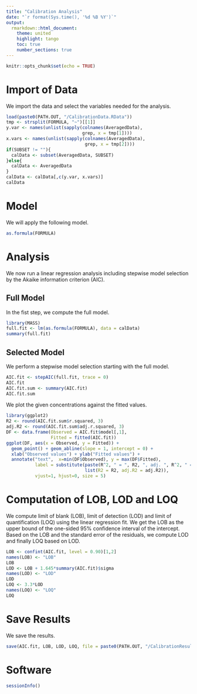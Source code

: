 ```yaml
---
title: "Calibration Analysis"
date: "`r format(Sys.time(), '%d %B %Y')`"
output:
  rmarkdown::html_document:
    theme: united
    highlight: tango
    toc: true
    number_sections: true
---
```

  
```r
knitr::opts_chunk$set(echo = TRUE)
```


# Import of Data

We import the data and select the variables needed for the analysis.
```r
load(paste0(PATH.OUT, "/CalibrationData.RData"))
tmp <- strsplit(FORMULA, "~")[[1]]
y.var <- names(unlist(sapply(colnames(AveragedData), 
                             grep, x = tmp[1])))
x.vars <- names(unlist(sapply(colnames(AveragedData), 
                              grep, x = tmp[2])))
if(SUBSET != ""){
  calData <- subset(AveragedData, SUBSET)
}else{
  calData <- AveragedData
}
calData <- calData[,c(y.var, x.vars)]
calData
```


# Model

We will apply the following model.
```r
as.formula(FORMULA)
```


# Analysis

We now run a linear regression analysis including stepwise model selection by
the Akaike information criterion (AIC). 

## Full Model

In the fist step, we compute the full model.
```r
library(MASS)
full.fit <- lm(as.formula(FORMULA), data = calData)
summary(full.fit)
```

## Selected Model

We perform a stepwise model selection starting with the full model.
```r
AIC.fit <- stepAIC(full.fit, trace = 0)
AIC.fit
AIC.fit.sum <- summary(AIC.fit)
AIC.fit.sum
```

We plot the given concentrations against the fitted values.
```r
library(ggplot2)
R2 <- round(AIC.fit.sum$r.squared, 3)
adj.R2 <- round(AIC.fit.sum$adj.r.squared, 3)
DF <- data.frame(Observed = AIC.fit$model[,1], 
                 Fitted = fitted(AIC.fit))
ggplot(DF, aes(x = Observed, y = Fitted)) +
  geom_point() + geom_abline(slope = 1, intercept = 0) +
  xlab("Observed values") + ylab("Fitted values") + 
  annotate("text",  x=min(DF$Observed), y = max(DF$Fitted), 
           label = substitute(paste(R^2, " = ", R2, ", adj. ", R^2, " = ", adj.R2), 
                              list(R2 = R2, adj.R2 = adj.R2)), 
           vjust=1, hjust=0, size = 5)
```


# Computation of LOB, LOD and LOQ

We compute limit of blank (LOB), limit of detection (LOD) and limit of 
quantification (LOQ) using the linear regression fit. We get the LOB as the
upper bound of the one-sided 95\% confidence interval of the intercept. Based
on the LOB and the standard error of the residuals, we compute LOD and 
finally LOQ based on LOD.
```r
LOB <- confint(AIC.fit, level = 0.90)[1,2]
names(LOB) <- "LOB"
LOB
LOD <- LOB + 1.645*summary(AIC.fit)$sigma
names(LOD) <- "LOD"
LOD
LOQ <- 3.3*LOD
names(LOQ) <- "LOQ"
LOQ
```


# Save Results

We save the results.
```r
save(AIC.fit, LOB, LOD, LOQ, file = paste0(PATH.OUT, "/CalibrationResults.RData"))
```


# Software

```r
sessionInfo()
```

